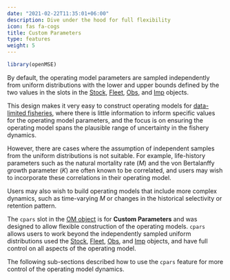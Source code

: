 ```yaml
---
date: "2021-02-22T11:35:01+06:00"
description: Dive under the hood for full flexibility
icon: fas fa-cogs
title: Custom Parameters
type: features
weight: 5
---
```


```r
library(openMSE)
```


By default, the operating model parameters are sampled independently from uniform distributions with the lower and upper bounds defined by the two values in the slots in the [Stock](/object-stock), [Fleet](/object-fleet), [Obs](/object-obs), and [Imp](/object-imp) objects. 

This design makes it very easy to construct operating models for [data-limited fisheries](/om-data-limited/), where there is little information to inform specific values for the operating model parameters, and the focus is on ensuring the operating model spans the plausible range of uncertainty in the fishery dynamics. 

However, there are cases where the assumption of independent samples from the uniform distributions is not suitable. For example, life-history parameters such as the natural mortality rate (*M*) and the von Bertalanffy growth parameter (*K*) are often known to be correlated, and users may wish to incorporate these correlations in their operating model.

Users may also wish to build operating models that include more complex dynamics, such as time-varying *M* or changes in the historical selectivity or retention pattern.

The `cpars` slot in the [OM object](/object-OM) is for **Custom Parameters** and was designed to allow flexible construction of the operating models. `cpars` allows users to work beyond the independently sampled uniform distributions used the [Stock](/object-stock), [Fleet](/object-fleet), [Obs](/object-obs), and [Imp](/object-imp) objects, and have full control on all aspects of the operating model.


The following sub-sections described how to use the `cpars` feature for more control of the operating model dynamics.
